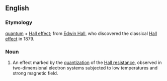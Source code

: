 ==English==

===Etymology===
[[quantum]] + [[Hall effect]]; from [[w:Edwin Hall|Edwin Hall]], who discovered the classical [[w:Hall effect|Hall effect]] in 1879.

===Noun===
{{en-noun|head=[[quantum]] [[Hall]] [[effect]]}}

# {{context|physics|lang=en}} An effect marked by the [[quantization]] of the [[Hall resistance]], observed in two-dimensional electron systems subjected to low temperatures and strong magnetic field.